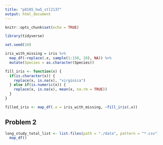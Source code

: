 ```yaml
---
title: "p8105_hw5_stl2137"
output: html_document
---
```


```r
knitr::opts_chunk$set(echo = TRUE)

library(tidyverse)
```

```r
set.seed(10)

iris_with_missing = iris %>% 
  map_df(~replace(.x, sample(1:150, 20), NA)) %>%
  mutate(Species = as.character(Species))
```

```r
fill_iris <- function(x) {
  if(is.character(x)) {
    replace(x, is.na(x), "virginica")
  } else if(is.numeric(x)) {
    replace(x, is.na(x), mean(x, na.rm = TRUE))
  }
}

filled_iris <- map_df(.x = iris_with_missing, ~fill_iris(.x))
```

## Problem 2
```r

long_study_total_list <- list.files(path = "./data", pattern = "*.csv") %>% 
  map_df()

 
  

```


